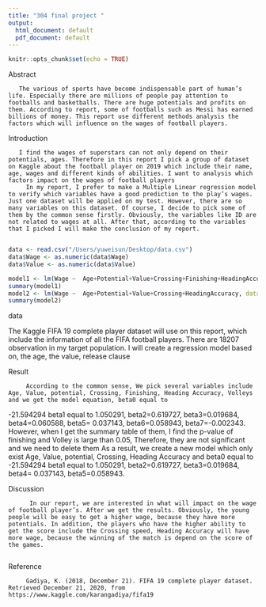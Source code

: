 ```yaml
---
title: "304 final project "
output:
  html_document: default
  pdf_document: default
---
```


```r
knitr::opts_chunk$set(echo = TRUE)
```

Abstract
      
       The various of sports have become indispensable part of human’s life. Especially there are millions of people pay attention to footballs and basketballs. There are huge potentials and profits on them. According to report, some of footballs such as Messi has earned billions of money. This report use different methods analysis the factors which will influence on the wages of football players. 

Introduction 
       
       I find the wages of superstars can not only depend on their potentials, ages. Therefore in this report I pick a group of dataset on Kaggle about the football player on 2019 which include their name, age, wages and different kinds of abilities. I want to analysis which factors impact on the wages of football players
         In my report, I prefer to make a Multiple Linear regression model to verify which variables have a good prediction to the play’s wages. Just one dataset will be applied on my test. However, there are so many variables on this dataset. Of course, I decide to pick some of them by the common sense firstly. Obviously, the variables like ID are not related to wages at all. After that, according to the variables that I picked I will make the conclusion of my report.
         
```r
data <- read.csv("/Users/yuweisun/Desktop/data.csv")
data$Wage <- as.numeric(data$Wage)
data$Value <- as.numeric(data$Value)
```

```r
model1 <- lm(Wage ~  Age+Potential+Value+Crossing+Finishing+HeadingAccuracy+Volleys, data = data)
summary(model1)
model2 <- lm(Wage ~  Age+Potential+Value+Crossing+HeadingAccuracy, data = data)
summary(model2)

```
data

 The Kaggle FIFA 19 complete player dataset will use on this report, which include the information of all the FIFA football players. There are 18207 observation in my target population. I will create a regression model based on, the age, the value, release clause


Result


         According to the common sense, We pick several variables include Age, Value, potential, Crossing, Finishing, Heading Accuracy, Volleys and we get the model equation, beta0 equal to 
-21.594294 beta1 equal to 1.050291, beta2=0.619727, beta3=0.019684, beta4=0.060588, beta5=  0.037143, beta6=0.058943, beta7=-0.002343. 
         However, when I get the summary table of them, I find the p-value of finishing and Volley is large than 0.05, Therefore, they are not significant and we need to delete them
        As a result, we create a new model which only exist Age, Value, potential, Crossing, Heading Accuracy and beta0 equal to -21.594294 beta1 equal to 1.050291, beta2=0.619727, beta3=0.019684, beta4=  0.037143, beta5=0.058943. 
        
        
        
Discussion


          In our report, we are interested in what will impact on the wage of football player’s. After we get the results. Obviously, the young people will be easy to get a higher wage, because they have more potentials. In addition, the players who have the higher ability to get the score include the Crossing speed, Heading Accuracy will have more wage, because the winning of the match is depend on the score of the games.
          
Reference 


         Gadiya, K. (2018, December 21). FIFA 19 complete player dataset. Retrieved December 21, 2020, from https://www.kaggle.com/karangadiya/fifa19

